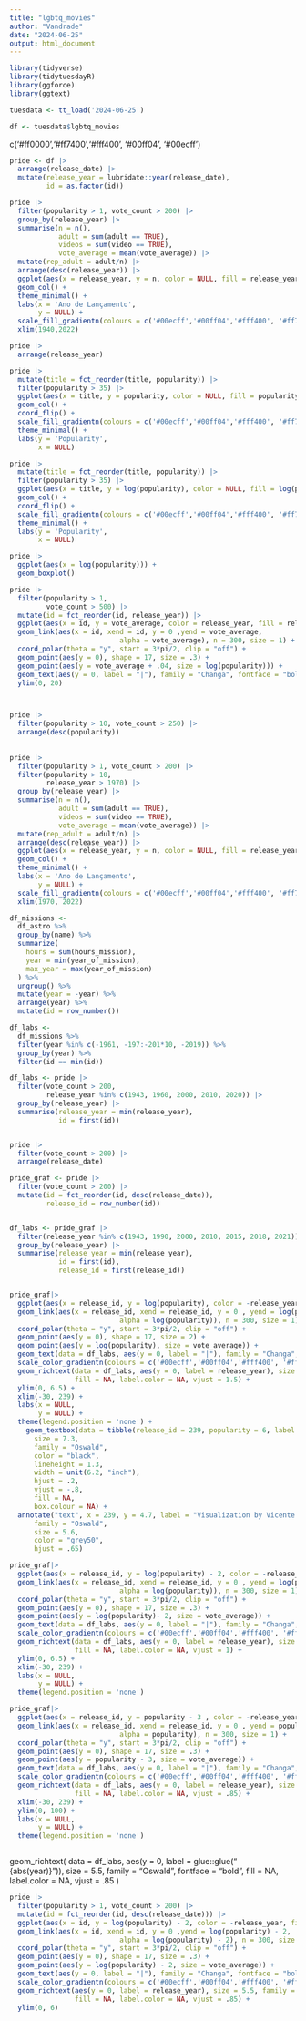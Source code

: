 ```yaml
---
title: "lgbtq_movies"
author: "Vandrade"
date: "2024-06-25"
output: html_document
---
```


```r

library(tidyverse)
library(tidytuesdayR)
library(ggforce)
library(ggtext)

tuesdata <- tt_load('2024-06-25')

df <- tuesdata$lgbtq_movies

```

c('#ff0000','#ff7400','#fff400', '#00ff04', '#00ecff')

```r

pride <- df |> 
  arrange(release_date) |> 
  mutate(release_year = lubridate::year(release_date),
         id = as.factor(id))

```

```r

pride |> 
  filter(popularity > 1, vote_count > 200) |> 
  group_by(release_year) |> 
  summarise(n = n(),
            adult = sum(adult == TRUE),
            videos = sum(video == TRUE),
            vote_average = mean(vote_average)) |>
  mutate(rep_adult = adult/n) |> 
  arrange(desc(release_year)) |> 
  ggplot(aes(x = release_year, y = n, color = NULL, fill = release_year)) +
  geom_col() + 
  theme_minimal() +
  labs(x = 'Ano de Lançamento',
       y = NULL) + 
  scale_fill_gradientn(colours = c('#00ecff','#00ff04','#fff400', '#ff7400', '#ff0000')) + 
  xlim(1940,2022)


```
```r
pride |> 
  arrange(release_year)

```

```r

pride |> 
  mutate(title = fct_reorder(title, popularity)) |> 
  filter(popularity > 35) |> 
  ggplot(aes(x = title, y = popularity, color = NULL, fill = popularity)) +
  geom_col() +
  coord_flip() +
  scale_fill_gradientn(colours = c('#00ecff','#00ff04','#fff400', '#ff7400', '#ff0000')) + 
  theme_minimal() + 
  labs(y = 'Popularity',
       x = NULL)

pride |> 
  mutate(title = fct_reorder(title, popularity)) |> 
  filter(popularity > 35) |> 
  ggplot(aes(x = title, y = log(popularity), color = NULL, fill = log(popularity))) +
  geom_col() +
  coord_flip() +
  scale_fill_gradientn(colours = c('#00ecff','#00ff04','#fff400', '#ff7400', '#ff0000')) +
  theme_minimal() + 
  labs(y = 'Popularity',
       x = NULL)  

```
```r

pride |> 
  ggplot(aes(x = log(popularity))) +
  geom_boxplot() 


```

```r

pride |> 
  filter(popularity > 1,
         vote_count > 500) |> 
  mutate(id = fct_reorder(id, release_year)) |> 
  ggplot(aes(x = id, y = vote_average, color = release_year, fill = release_year)) +
  geom_link(aes(x = id, xend = id, y = 0 ,yend = vote_average, 
                           alpha = vote_average), n = 300, size = 1) +
  coord_polar(theta = "y", start = 3*pi/2, clip = "off") + 
  geom_point(aes(y = 0), shape = 17, size = .3) + 
  geom_point(aes(y = vote_average + .04, size = log(popularity))) + 
  geom_text(aes(y = 0, label = "|"), family = "Changa", fontface = "bold", size = 4, vjust = 1) + 
  ylim(0, 20)




```


```r

pride |>  
  filter(popularity > 10, vote_count > 250) |> 
  arrange(desc(popularity))
    
             
pride |> 
  filter(popularity > 1, vote_count > 200) |> 
  filter(popularity > 10,
         release_year > 1970) |> 
  group_by(release_year) |> 
  summarise(n = n(),
            adult = sum(adult == TRUE),
            videos = sum(video == TRUE),
            vote_average = mean(vote_average)) |>
  mutate(rep_adult = adult/n) |> 
  arrange(desc(release_year)) |> 
  ggplot(aes(x = release_year, y = n, color = NULL, fill = release_year)) +
  geom_col() + 
  theme_minimal() +
  labs(x = 'Ano de Lançamento',
       y = NULL) + 
  scale_fill_gradientn(colours = c('#00ecff','#00ff04','#fff400', '#ff7400', '#ff0000')) + 
  xlim(1970, 2022)

```

```r
df_missions <-
  df_astro %>% 
  group_by(name) %>% 
  summarize(
    hours = sum(hours_mission),
    year = min(year_of_mission),
    max_year = max(year_of_mission)
  ) %>% 
  ungroup() %>% 
  mutate(year = -year) %>% 
  arrange(year) %>% 
  mutate(id = row_number())

df_labs <-
  df_missions %>% 
  filter(year %in% c(-1961, -197:-201*10, -2019)) %>% 
  group_by(year) %>% 
  filter(id == min(id)) 

df_labs <- pride |> 
  filter(vote_count > 200,
         release_year %in% c(1943, 1960, 2000, 2010, 2020)) |> 
  group_by(release_year) |> 
  summarise(release_year = min(release_year),
            id = first(id))


pride |> 
  filter(vote_count > 200) |> 
  arrange(release_date)
```



```r



pride_graf <- pride |> 
  filter(vote_count > 200) |> 
  mutate(id = fct_reorder(id, desc(release_date)),
         release_id = row_number(id))


df_labs <- pride_graf |> 
  filter(release_year %in% c(1943, 1990, 2000, 2010, 2015, 2018, 2021)) |> 
  group_by(release_year) |> 
  summarise(release_year = min(release_year),
            id = first(id),
            release_id = first(release_id))


pride_graf|>
  ggplot(aes(x = release_id, y = log(popularity), color = -release_year, fill = -release_year)) +
  geom_link(aes(x = release_id, xend = release_id, y = 0 , yend = log(popularity), 
                           alpha = log(popularity)), n = 300, size = 1) +
  coord_polar(theta = "y", start = 3*pi/2, clip = "off") + 
  geom_point(aes(y = 0), shape = 17, size = 2) + 
  geom_point(aes(y = log(popularity), size = vote_average)) + 
  geom_text(data = df_labs, aes(y = 0, label = "|"), family = "Changa", fontface = "bold", size = 5, vjust = 1) + 
  scale_color_gradientn(colours = c('#00ecff','#00ff04','#fff400', '#ff7400', '#ff0000')) +
  geom_richtext(data = df_labs, aes(y = 0, label = release_year), size = 11, family = "Oswald", fontface = "bold",
                fill = NA, label.color = NA, vjust = 1.5) + 
  ylim(0, 6.5) + 
  xlim(-30, 239) + 
  labs(x = NULL,
       y = NULL) + 
  theme(legend.position = 'none') + 
    geom_textbox(data = tibble(release_id = 239, popularity = 6, label = "<b style='font-size:38pt;'>Most Popular LGBTQ+ Movies</b><br><br>", release_year = 1943), aes(x = release_id, y = popularity, label = label), nherit.aes = F,
      size = 7.3,
      family = "Oswald",
      color = "black",
      lineheight = 1.3,
      width = unit(6.2, "inch"),
      hjust = .2,
      vjust = -.8,
      fill = NA,
      box.colour = NA) + 
  annotate("text", x = 239, y = 4.7, label = "Visualization by Vicente Andrade • Data by TidyRainbow • Curated by Cara Cuiule",
      family = "Oswald",
      size = 5.6, 
      color = "grey50",
      hjust = .65)


```






```r

pride_graf|>
  ggplot(aes(x = release_id, y = log(popularity) - 2, color = -release_year, fill = -release_year)) +
  geom_link(aes(x = release_id, xend = release_id, y = 0 , yend = log(popularity)- 2, 
                           alpha = log(popularity)), n = 300, size = 1) +
  coord_polar(theta = "y", start = 3*pi/2, clip = "off") + 
  geom_point(aes(y = 0), shape = 17, size = .3) + 
  geom_point(aes(y = log(popularity)- 2, size = vote_average)) + 
  geom_text(data = df_labs, aes(y = 0, label = "|"), family = "Changa", fontface = "bold", size = 4, vjust = 1) + 
  scale_color_gradientn(colours = c('#00ecff','#00ff04','#fff400', '#ff7400', '#ff0000')) +
  geom_richtext(data = df_labs, aes(y = 0, label = release_year), size = 7, family = "Oswald", fontface = "bold",
                fill = NA, label.color = NA, vjust = 1) + 
  ylim(0, 6.5) + 
  xlim(-30, 239) + 
  labs(x = NULL,
       y = NULL) + 
  theme(legend.position = 'none')

```

```r

pride_graf|>
  ggplot(aes(x = release_id, y = popularity - 3 , color = -release_year, fill = -release_year)) +
  geom_link(aes(x = release_id, xend = release_id, y = 0 , yend = popularity - 3, 
                           alpha = popularity), n = 300, size = 1) +
  coord_polar(theta = "y", start = 3*pi/2, clip = "off") + 
  geom_point(aes(y = 0), shape = 17, size = .3) + 
  geom_point(aes(y = popularity - 3, size = vote_average)) + 
  geom_text(data = df_labs, aes(y = 0, label = "|"), family = "Changa", fontface = "bold", size = 4, vjust = 1) + 
  scale_color_gradientn(colours = c('#00ecff','#00ff04','#fff400', '#ff7400', '#ff0000')) +
  geom_richtext(data = df_labs, aes(y = 0, label = release_year), size = 7, family = "Oswald", fontface = "bold",
                fill = NA, label.color = NA, vjust = .85) + 
  xlim(-30, 239) + 
  ylim(0, 100) + 
  labs(x = NULL,
       y = NULL) + 
  theme(legend.position = 'none')



```


geom_richtext(
      data = df_labs,
      aes(y = 0, label = glue::glue("<br>{abs(year)}")),
      size = 5.5,
      family = "Oswald",
      fontface = "bold",
      fill = NA,
      label.color = NA,
      vjust = .85
    )




```r

pride |> 
  filter(popularity > 1, vote_count > 200) |> 
  mutate(id = fct_reorder(id, desc(release_date))) |> 
  ggplot(aes(x = id, y = log(popularity) - 2, color = -release_year, fill = -release_year)) +
  geom_link(aes(x = id, xend = id, y = 0 ,yend = log(popularity) - 2, 
                           alpha = log(popularity) - 2), n = 300, size = 1) +
  coord_polar(theta = "y", start = 3*pi/2, clip = "off") + 
  geom_point(aes(y = 0), shape = 17, size = .3) + 
  geom_point(aes(y = log(popularity) - 2, size = vote_average)) + 
  geom_text(aes(y = 0, label = "|"), family = "Changa", fontface = "bold", size = 4, vjust = 1) + 
  scale_color_gradientn(colours = c('#00ecff','#00ff04','#fff400', '#ff7400', '#ff0000')) +
  geom_richtext(aes(y = 0, label = release_year), size = 5.5, family = "Oswald", fontface = "bold",
                fill = NA, label.color = NA, vjust = .85) + 
  ylim(0, 6)


```






























